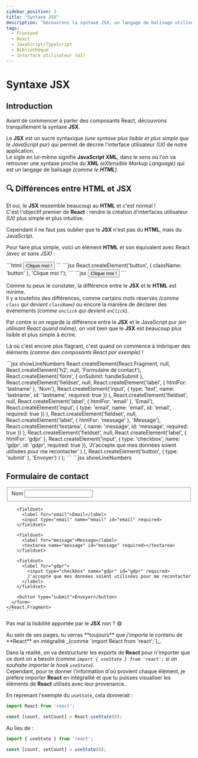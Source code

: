 ```yaml
---
sidebar_position: 3
title: "Syntaxe JSX"
description: "Découvrons la syntaxe JSX, un langage de balisage utilisé par React pour décrire l'interface utilisateur."
tags:
  - Frontend
  - React
  - JavaScript/TypeScript
  - Bibliothèque
  - Interface utilisateur (UI)
---
```



# Syntaxe JSX

## Introduction

Avant de commencer à parler des composants React, découvrons tranquillement la syntaxe **JSX**.

Le **JSX** est un sucre syntaxique _(une syntaxe plus lisible et plus simple que le JavaScript pur)_ qui permet de décrire l'interface utilisateur _(UI)_ de notre application.  
Le sigle en lui-même signifie **JavaScript XML**, dans le sens où l'on va retrouver une syntaxe proche du **XML** _(eXtensible Markup Language)_ qui est un langage de balisage _(comme le **HTML**)_.

## 🔍 Différences entre HTML et JSX

Et oui, le **JSX** ressemble beaucoup au **HTML** et c'est normal !  
C'est l'objectif premier de **React** : rendre la création d'interfaces utilisateur _(UI)_ plus simple et plus intuitive.

Cependant il ne faut pas oublier que le **JSX** n'est pas du **HTML**, mais du JavaScript.

Pour faire plus simple, voici un élément **HTML** et son équivalent avec React _(avec et sans JSX)_ :

<Tabs>
  <TabItem value="html" label="HTML">
    ```html
    <button class="button">Clique moi !</button>
    ```
  </TabItem>

  <TabItem value="react-no-jsx" label="React sans JSX">
    ```jsx
    React.createElement('button', { className: 'button' }, 'Clique moi !');
    ```
  </TabItem>

  <TabItem value="react-jsx" label="React avec JSX">
    ```jsx
    <button className="button">Clique moi !</button>
    ```
  </TabItem>
</Tabs>

Comme tu peux le constater, la différence entre le **JSX** et le **HTML** est minime.  
Il y a toutefois des différences, comme certains mots réservés _(comme `class` qui devient `className`)_ ou encore la manière de déclarer des événements _(comme `onclick` qui devient `onClick`)_.

Par contre si on regarde la différence entre le **JSX** et le JavaScript pur _(en utilisant React quand même)_, on voit bien que le **JSX** est beaucoup plus lisible et plus simple à écrire.

Là où c'est encore plus flagrant, c'est quand on commence à imbriquer des éléments _(comme des composants React par exemple)_ !

<Tabs>
  <TabItem value="react-no-jsx" label="React sans JSX">
    ```jsx showLineNumbers
    React.createElement(React.Fragment, null,
      React.createElement('h2', null, 'Formulaire de contact'),
      React.createElement('form', { onSubmit: handleSubmit },
        React.createElement('fieldset', null,
          React.createElement('label', { htmlFor: 'lastname' }, 'Nom'),
          React.createElement('input', { type: 'text', name: 'lastname', id: 'lastname', required: true })
        ),
        React.createElement('fieldset', null,
          React.createElement('label', { htmlFor: 'email' }, 'Email'),
          React.createElement('input', { type: 'email', name: 'email', id: 'email', required: true })
        ),
        React.createElement('fieldset', null,
          React.createElement('label', { htmlFor: 'message' }, 'Message'),
          React.createElement('textarea', { name: 'message', id: 'message', required: true })
        ),
        React.createElement('fieldset', null,
          React.createElement('label', { htmlFor: 'gdpr' },
            React.createElement('input', { type: 'checkbox', name: 'gdpr', id: 'gdpr', required: true }),
            'J\'accepte que mes données soient utilisées pour me recontacter'
          )
        ),
        React.createElement('button', { type: 'submit' }, 'Envoyer')
      )
    );
    ```
  </TabItem>

  <TabItem value="react-jsx" label="React avec JSX">
    ```jsx showLineNumbers
    <React.Fragment>
      <h2>Formulaire de contact</h2>
      <form onSubmit={handleSubmit}>
        <fieldset>
          <label htmlFor="lastname">Nom</label>
          <input type="text" name="lastname" id="lastname" required>
        </fieldset>
        
        <fieldset>
          <label for="email">Email</label>
          <input type="email" name="email" id="email" required>
        </fieldset>
        
        <fieldset>
          <label for="message">Message</label>
          <textarea name="message" id="message" required></textarea>
        </fieldset>

        <fieldset>
          <label for="gdpr">
            <input type="checkbox" name="gdpr" id="gdpr" required>
            J'accepte que mes données soient utilisées pour me recontacter
          </label>
        </fieldset>

        <button type="submit">Envoyer</button>
      </form>
    </React.Fragment>
    ```
  </TabItem>
</Tabs>

Pas mal la lisibilité apportée par le **JSX** non ? 😄

<Admonition type="warning" title="Importation de React et de ses exports">
  Au sein de ses pages, tu verras **toujours** que j'importe le contenu de **React** en intégralité _(comme `import React from 'react';`)_.

  Dans la réalité, on va destructurer les exports de **React** pour n'importer que ce dont on a besoin _(comme `import { useState } from 'react';` si on souhaite importer le hook `useState`)_.  
  Cependant, pour te donner l'information d'où provient chaque élément, je préfère importer **React** en intégralité et que tu puisses visualiser les éléments de **React** utilisés avec leur provenance.

  En reprenant l'exemple du `useState`, cela donnerait :
  ```jsx
  import React from 'react';

  const [count, setCount] = React.useState(0);
  ```

  Au lieu de :
  ```jsx
  import { useState } from 'react';

  const [count, setCount] = useState(0);
  ```
</Admonition>